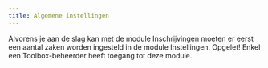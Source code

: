 ```yaml
---
title: Algemene instellingen
---
```

      
Alvorens je aan de slag kan met de module Inschrijvingen moeten er eerst een aantal zaken worden ingesteld in de module Instellingen. Opgelet! Enkel een Toolbox-beheerder heeft toegang tot deze module.